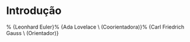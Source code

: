 # Introdução {#intro}

\board{Tales de Mileto}%
      {Leonhard Euler}%
      {Ada Lovelace \\ (Coorientadora)}%
      {Carl Friedrich Gauss \\ (Orientador)}